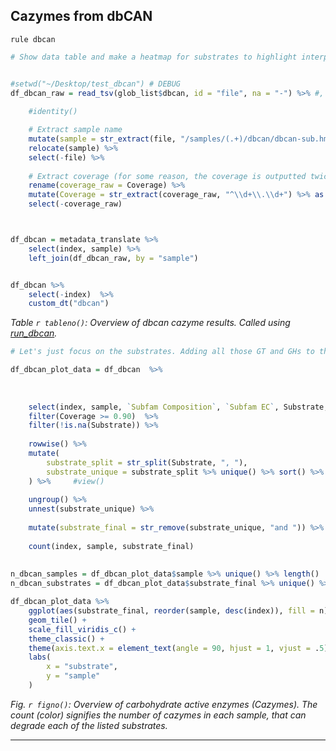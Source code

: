 ## Cazymes from dbCAN

`rule dbcan`

```r
# Show data table and make a heatmap for substrates to highlight interpretation


#setwd("~/Desktop/test_dbcan") # DEBUG
df_dbcan_raw = read_tsv(glob_list$dbcan, id = "file", na = "-") %>% #, comment = "#", col_names = c("name", "value")) %>%
    
    #identity()

    # Extract sample name
    mutate(sample = str_extract(file, "/samples/(.+)/dbcan/dbcan-sub.hmm.out", group = 1)) %>% 
    relocate(sample) %>% 
    select(-file) %>% 
    
    # Extract coverage (for some reason, the coverage is outputted twice..)
    rename(coverage_raw = Coverage) %>% 
    mutate(Coverage = str_extract(coverage_raw, "^\\d+\\.\\d+") %>% as.numeric()) %>% 
    select(-coverage_raw)



df_dbcan = metadata_translate %>%
    select(index, sample) %>%
    left_join(df_dbcan_raw, by = "sample")


df_dbcan %>% 
    select(-index)  %>% 
    custom_dt("dbcan")


```


*Table `r tableno()`: Overview of dbcan cazyme results. Called using [run_dbcan](https://github.com/linnabrown/run_dbcan).*


```r
# Let's just focus on the substrates. Adding all those GT and GHs to the table doesn't help easy interpretation.

df_dbcan_plot_data = df_dbcan  %>%
    
    
    
    select(index, sample, `Subfam Composition`, `Subfam EC`, Substrate, Coverage) %>% 
    filter(Coverage >= 0.90)  %>% 
    filter(!is.na(Substrate)) %>% 
    
    rowwise() %>% 
    mutate(
        substrate_split = str_split(Substrate, ", "), 
        substrate_unique = substrate_split %>% unique() %>% sort() %>%  list(),
    ) %>%     #view()
    
    ungroup() %>% 
    unnest(substrate_unique) %>% 
    
    mutate(substrate_final = str_remove(substrate_unique, "and ")) %>% # Some issues with fancy ", and" in the dbcan output.
    
    count(index, sample, substrate_final) 
    
    
n_dbcan_samples = df_dbcan_plot_data$sample %>% unique() %>% length()
n_dbcan_substrates = df_dbcan_plot_data$substrate_final %>% unique() %>% length()

```


```r
df_dbcan_plot_data %>% 
    ggplot(aes(substrate_final, reorder(sample, desc(index)), fill = n)) + 
    geom_tile() +
    scale_fill_viridis_c() + 
    theme_classic() + 
    theme(axis.text.x = element_text(angle = 90, hjust = 1, vjust = .5)) + 
    labs(
        x = "substrate", 
        y = "sample"
    )

```



*Fig. `r figno()`: Overview of carbohydrate active enzymes (Cazymes). The count (color) signifies the number of cazymes in each sample, that can degrade each of the listed substrates. *

---